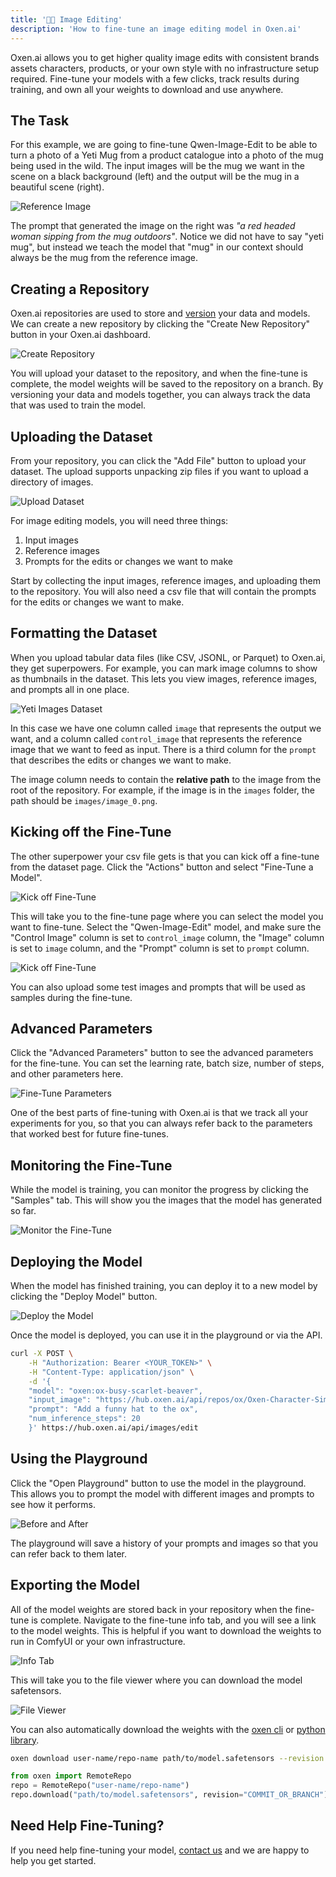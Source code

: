 ```yaml
---
title: '👨‍🎨 Image Editing'
description: 'How to fine-tune an image editing model in Oxen.ai'
---
```


Oxen.ai allows you to get higher quality image edits with consistent brands assets characters, products, or your own style with no infrastructure setup required. Fine-tune your models with a few clicks, track results during training, and own all your weights to download and use anywhere.

## The Task

For this example, we are going to fine-tune Qwen-Image-Edit to be able to turn a photo of a Yeti Mug from a product catalogue into a photo of the mug being used in the wild. The input images will be the mug we want in the scene on a black background (left) and the output will be the mug in a beautiful scene (right).

<img alt="Reference Image" className="rounded-xl" src="/images/fine_tuning/image-edit/yeti_reference_image.png" />

The prompt that generated the image on the right was *"a red headed woman sipping from the mug outdoors"*. Notice we did not have to say "yeti mug", but instead we teach the model that "mug" in our context should always be the mug from the reference image.

## Creating a Repository

Oxen.ai repositories are used to store and [version](/getting-started/versioning) your data and models. We can create a new repository by clicking the "Create New Repository" button in your Oxen.ai dashboard.

<img alt="Create Repository" className="rounded-xl" src="/images/fine_tuning/fine-tune-create-repo.png" />

You will upload your dataset to the repository, and when the fine-tune is complete, the model weights will be saved to the repository on a branch. By versioning your data and models together, you can always track the data that was used to train the model.

## Uploading the Dataset

From your repository, you can click the "Add File" button to upload your dataset. The upload supports unpacking zip files if you want to upload a directory of images.

<img alt="Upload Dataset" className="rounded-xl" src="/images/fine_tuning/fine-tune-upload-file.png" />

For image editing models, you will need three things:

1) Input images
2) Reference images
3) Prompts for the edits or changes we want to make

Start by collecting the input images, reference images, and uploading them to the repository. You will also need a csv file that will contain the prompts for the edits or changes we want to make.

## Formatting the Dataset

When you upload tabular data files (like CSV, JSONL, or Parquet) to Oxen.ai, they get superpowers. For example, you can mark image columns to show as thumbnails in the dataset. This lets you view images, reference images, and prompts all in one place.

<img alt="Yeti Images Dataset" className="rounded-xl" src="/images/fine_tuning/image-edit/yeti_data_frame.png" />

In this case we have one column called `image` that represents the output we want, and a column called `control_image` that represents the reference image that we want to feed as input. There is a third column for the `prompt` that describes the edits or changes we want to make.

The image column needs to contain the **relative path** to the image from the root of the repository. For example, if the image is in the `images` folder, the path should be `images/image_0.png`.

## Kicking off the Fine-Tune

The other superpower your csv file gets is that you can kick off a fine-tune from the dataset page. Click the "Actions" button and select "Fine-Tune a Model".

<img alt="Kick off Fine-Tune" className="rounded-xl" src="/images/fine_tuning/image-edit/yeti_fine_tune_a_model_button.png" />

This will take you to the fine-tune page where you can select the model you want to fine-tune. Select the "Qwen-Image-Edit" model, and make sure the "Control Image" column is set to `control_image` column, the "Image" column is set to `image` column, and the "Prompt" column is set to `prompt` column.

<img alt="Kick off Fine-Tune" className="rounded-xl" src="/images/fine_tuning/image-edit/select_model.png" />

You can also upload some test images and prompts that will be used as samples during the fine-tune.

## Advanced Parameters

Click the "Advanced Parameters" button to see the advanced parameters for the fine-tune. You can set the learning rate, batch size, number of steps, and other parameters here.

<img alt="Fine-Tune Parameters" className="rounded-xl" src="/images/fine_tuning/image-edit/advanced_parameters.png" />

One of the best parts of fine-tuning with Oxen.ai is that we track all your experiments for you, so that you can always refer back to the parameters that worked best for future fine-tunes.

## Monitoring the Fine-Tune

While the model is training, you can monitor the progress by clicking the "Samples" tab. This will show you the images that the model has generated so far.

<img alt="Monitor the Fine-Tune" className="rounded-xl" src="/images/fine_tuning/image-edit/monitor_the_fine_tune.png" />

## Deploying the Model

When the model has finished training, you can deploy it to a new model by clicking the "Deploy Model" button.

<img alt="Deploy the Model" className="rounded-xl" src="/images/fine_tuning/image-edit/deploy-model-button.png" />

Once the model is deployed, you can use it in the playground or via the API.

```bash
curl -X POST \
    -H "Authorization: Bearer <YOUR_TOKEN>" \
    -H "Content-Type: application/json" \
    -d '{
    "model": "oxen:ox-busy-scarlet-beaver",
    "input_image": "https://hub.oxen.ai/api/repos/ox/Oxen-Character-Simple-Vector-Graphic/file/main/images/reference/bloxy_white_bg.png",
    "prompt": "Add a funny hat to the ox",
    "num_inference_steps": 20
    }' https://hub.oxen.ai/api/images/edit
```

## Using the Playground

Click the "Open Playground" button to use the model in the playground. This allows you to prompt the model with different images and prompts to see how it performs.

<img alt="Before and After" className="rounded-xl" src="/images/fine_tuning/image-edit/playground.png" />

The playground will save a history of your prompts and images so that you can refer back to them later.

## Exporting the Model

All of the model weights are stored back in your repository when the fine-tune is complete. Navigate to the fine-tune info tab, and you will see a link to the model weights. This is helpful if you want to download the weights to run in ComfyUI or your own infrastructure.

<img alt="Info Tab" className="rounded-xl" src="/images/fine_tuning/image-generation/info-tab.png" />

This will take you to the file viewer where you can download the model safetensors.

<img alt="File Viewer" className="rounded-xl" src="/images/fine_tuning/image-generation/file-viewer.png" />

You can also automatically download the weights with the [oxen cli](/getting-started/cli) or [python library](/getting-started/python).

<CodeGroup>

```bash CLI
oxen download user-name/repo-name path/to/model.safetensors --revision COMMIT_OR_BRANCH
```

```python Python
from oxen import RemoteRepo
repo = RemoteRepo("user-name/repo-name")
repo.download("path/to/model.safetensors", revision="COMMIT_OR_BRANCH")
```
</CodeGroup>


## Need Help Fine-Tuning?

If you need help fine-tuning your model, [contact us](https://airtable.com/appDW4XBL7qTihmwi/shrQF72gHTJw8zvie) and we are happy to help you get started.
